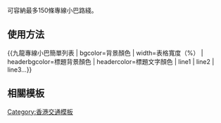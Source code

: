 <includeonly><!-- 在這裡加入模板的保護標識 --></includeonly><noinclude>{{template doc page viewed directly}}</noinclude>
<!-- 在本行下編輯模板說明 -->
<!-- 上面的 200 個關大括號，是用來關上 100 個 if 的 -->

可容納最多150條專線小巴路綫。

== 使用方法 ==
<nowiki>{{</nowiki>九龍專線小巴簡單列表  | bgcolor=背景顏色 | width=表格寬度（%） | headerbgcolor=標題背景顏色 | headercolor=標題文字顏色 | line1 | line2 | line3...<nowiki>}}</nowiki>

== 相關模板 ==
{{HK MiniBus Table List}}

<includeonly>
<!-- 本行下加入模板的分類 -->
[[Category:香港交通模板]]

</includeonly>